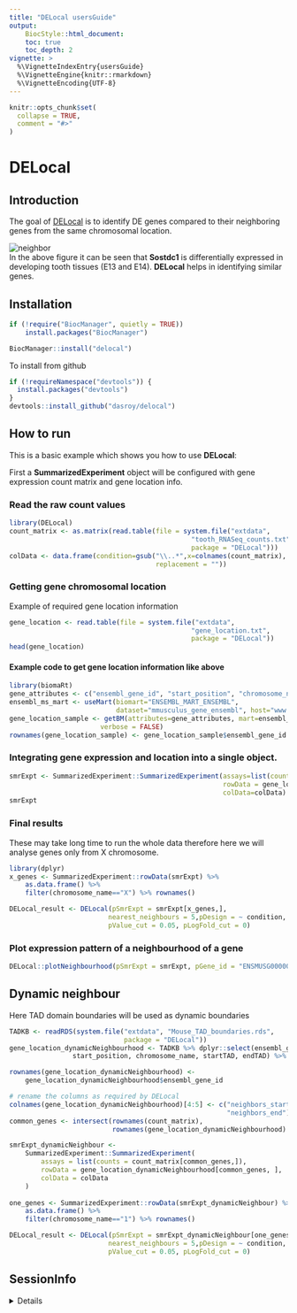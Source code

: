 ```yaml
---
title: "DELocal usersGuide"
output: 
    BiocStyle::html_document:
    toc: true
    toc_depth: 2
vignette: >
  %\VignetteIndexEntry{usersGuide}
  %\VignetteEngine{knitr::rmarkdown}
  %\VignetteEncoding{UTF-8}
---
```


```r
knitr::opts_chunk$set(
  collapse = TRUE,
  comment = "#>"
)
```

# DELocal  

## Introduction  

The goal of [DELocal](https://doi.org/10.1371/journal.pcbi.1008947) is to identify DE genes compared to their neighboring genes from the same chromosomal location.

![neighbor](Sos.png)  
In the above figure it can be seen that **Sostdc1** is differentially expressed in developing tooth tissues (E13 and E14). __DELocal__ helps in identifying similar genes.

## Installation  

```r
if (!require("BiocManager", quietly = TRUE))
    install.packages("BiocManager")

BiocManager::install("delocal")
```

To install from github

```r
if (!requireNamespace("devtools")) {
  install.packages("devtools")
}
devtools::install_github("dasroy/delocal")
```

## How to run

This is a basic example which shows you how to use __DELocal__:

First a **SummarizedExperiment** object will be configured with gene expression count matrix and gene location info.

### Read the raw count values  

```r
library(DELocal)
count_matrix <- as.matrix(read.table(file = system.file("extdata", 
                                              "tooth_RNASeq_counts.txt", 
                                              package = "DELocal")))
colData <- data.frame(condition=gsub("\\..*",x=colnames(count_matrix),
                                     replacement = ""))
```

### Getting gene chromosomal location  

Example of required gene location information  

```r
gene_location <- read.table(file = system.file("extdata", 
                                              "gene_location.txt", 
                                              package = "DELocal"))
head(gene_location)
```


#### Example code to get gene location information like above

```r
library(biomaRt)
gene_attributes <- c("ensembl_gene_id", "start_position", "chromosome_name")
ensembl_ms_mart <- useMart(biomart="ENSEMBL_MART_ENSEMBL",
                           dataset="mmusculus_gene_ensembl", host="www.ensembl.org")
gene_location_sample <- getBM(attributes=gene_attributes, mart=ensembl_ms_mart,
                       verbose = FALSE)
rownames(gene_location_sample) <- gene_location_sample$ensembl_gene_id
```


### Integrating gene expression and location into a single object.

```r
smrExpt <- SummarizedExperiment::SummarizedExperiment(assays=list(counts=count_matrix),
                                                      rowData = gene_location, 
                                                      colData=colData)
smrExpt
```

### Final results        

These may take long time to run the whole data therefore here we will analyse genes only from X chromosome.  

```r
library(dplyr)
x_genes <- SummarizedExperiment::rowData(smrExpt) %>% 
    as.data.frame() %>% 
    filter(chromosome_name=="X") %>% rownames() 

DELocal_result <- DELocal(pSmrExpt = smrExpt[x_genes,],
                         nearest_neighbours = 5,pDesign = ~ condition,
                         pValue_cut = 0.05, pLogFold_cut = 0)
```

### Plot expression pattern of a neighbourhood of a gene 

```r
DELocal::plotNeighbourhood(pSmrExpt = smrExpt, pGene_id = "ENSMUSG00000059401")
```

## Dynamic neighbour

Here TAD domain boundaries will be used as dynamic boundaries

```r
TADKB <- readRDS(system.file("extdata", "Mouse_TAD_boundaries.rds",
                             package = "DELocal"))
gene_location_dynamicNeighbourhood <- TADKB %>% dplyr::select(ensembl_gene_id, 
                start_position, chromosome_name, startTAD, endTAD) %>% unique()

rownames(gene_location_dynamicNeighbourhood) <- 
    gene_location_dynamicNeighbourhood$ensembl_gene_id

# rename the columns as required by DELocal
colnames(gene_location_dynamicNeighbourhood)[4:5] <- c("neighbors_start",
                                                       "neighbors_end")
common_genes <- intersect(rownames(count_matrix),
                          rownames(gene_location_dynamicNeighbourhood) )

smrExpt_dynamicNeighbour <-
    SummarizedExperiment::SummarizedExperiment(
        assays = list(counts = count_matrix[common_genes,]),
        rowData = gene_location_dynamicNeighbourhood[common_genes, ],
        colData = colData
    )
                                                      
one_genes <- SummarizedExperiment::rowData(smrExpt_dynamicNeighbour) %>% 
    as.data.frame() %>% 
    filter(chromosome_name=="1") %>% rownames() 

DELocal_result <- DELocal(pSmrExpt = smrExpt_dynamicNeighbour[one_genes,], 
                         nearest_neighbours = 5,pDesign = ~ condition,
                         pValue_cut = 0.05, pLogFold_cut = 0)
```

## SessionInfo
<details>
```r
sessionInfo()
```
</details>

